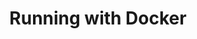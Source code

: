 ---
id: running_with_docker
title: Running with Docker
sidebar_label: Running with docker
slug: /running_server/running_with_docker
---